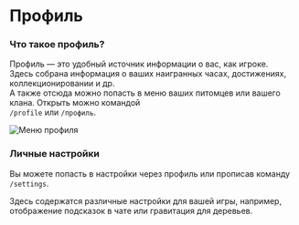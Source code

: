 # Профиль

### Что такое профиль?


Профиль — это удобный источник информации о вас, как игроке.  
Здесь собрана информация о ваших наигранных часах, достижениях, коллекционировании и др.  
А также отсюда можно попасть в меню ваших питомцев или вашего клана. Открыть можно командой  
`/profile` или `/профиль`.

![Меню профиля](/images/game-content/menus/profile.png)

### Личные настройки

Вы можете попасть в настройки через профиль или прописав команду  
`/settings`.  

Здесь содержатся различные настройки для вашей игры, например, отображение подсказок в чате или гравитация для деревьев.
